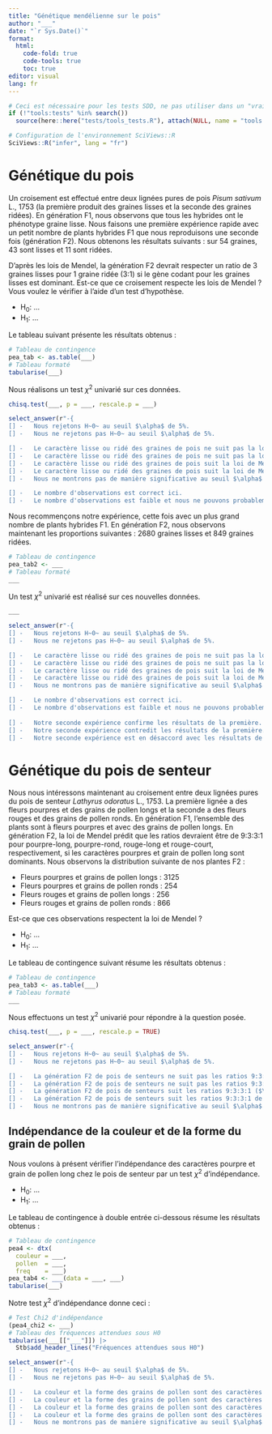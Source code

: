```yaml
---
title: "Génétique mendélienne sur le pois"
author: "___"
date: "`r Sys.Date()`"
format:
  html:
    code-fold: true
    code-tools: true
    toc: true
editor: visual
lang: fr
---
```


<!--# Ce bloc-notes ne comporte exceptionnellement pas la structure classique (introduction, but, matériel et méthodes...) pour aller droit à l'essentiel. Il vous permet de vous familiariser avec les tests d'hypothèses du Chi2 et leur interprétation, tout en vous libérant un maximum de temps pour commencer à travailler sur le projet de groupe. -->

```r
# Ceci est nécessaire pour les tests SDD, ne pas utiliser dans un "vrai" projet
if (!"tools:tests" %in% search())
  source(here::here("tests/tools_tests.R"), attach(NULL, name = "tools:tests"))

# Configuration de l'environnement SciViews::R
SciViews::R("infer", lang = "fr")
```

# Génétique du pois

Un croisement est effectué entre deux lignées pures de pois *Pisum sativum* L., 1753 (la première produit des graines lisses et la seconde des graines ridées). En génération F1, nous observons que tous les hybrides ont le phénotype graine lisse. Nous faisons une première expérience rapide avec un petit nombre de plants hybrides F1 que nous reproduisons une seconde fois (génération F2). Nous obtenons les résultats suivants : sur 54 graines, 43 sont lisses et 11 sont ridées.

D'après les lois de Mendel, la génération F2 devrait respecter un ratio de 3 graines lisses pour 1 graine ridée (3:1) si le gène codant pour les graines lisses est dominant. Est-ce que ce croisement respecte les lois de Mendel ? Vous voulez le vérifier à l'aide d'un test d'hypothèse.

<!--% Reformulez la situation décrite en langage statistique en posant l'hypothèse nulle et l'hypothèse alternative correspondantes à votre test de Chi^2 que vous allez réaliser ci-dessous. -->

-   H~0~: ...
-   H~1~: ...

Le tableau suivant présente les résultats obtenus :

<!--% Réalisez un tableau de contingence `pea_tab` qui reprend les observations de la génération F2. Utilisez `tabularise()` pour calculer les pourcentages, ainsi que le total. -->

```r
# Tableau de contingence
pea_tab <- as.table(___)
# Tableau formaté
tabularise(___)
```

Nous réalisons un test $\chi^2$ univarié sur ces données.

<!--% Complétez le chunk ci-dessous pour réaliser votre test d'hypothèse. -->

```r
chisq.test(___, p = ___, rescale.p = ___)
```

<!--% Interprétez les résultats de votre test au seuil alpha de 5% pour répondre à la question posée ci-dessus. -->

```r
select_answer(r"-{
[] -   Nous rejetons H~0~ au seuil $\alpha$ de 5%.
[] -   Nous ne rejetons pas H~0~ au seuil $\alpha$ de 5%.

[] -   Le caractère lisse ou ridé des graines de pois ne suit pas la loi de Mendel ($\chi^2_{obs}$ = 0.62, ddl = 1, p = 0.43).
[] -   Le caractère lisse ou ridé des graines de pois ne suit pas la loi de Mendel de manière significative au seuil $\alpha$ de 5% ($\chi^2–{obs}$ = 0.62, ddl = 1, p = 0.43).
[] -   Le caractère lisse ou ridé des graines de pois suit la loi de Mendel ($\chi^2_{obs}$ = 0.62, ddl = 1, p = 0.43).
[] -   Le caractère lisse ou ridé des graines de pois suit la loi de Mendel de manière significative au seuil $\alpha$ de 5% ($\chi^2_{obs}$ = 0.62, ddl = 1, p = 0.43).
[] -   Nous ne montrons pas de manière significative au seuil $\alpha$ de 5% que la loi de Mendel ne s'applique pas pour le caractère lisse ou ridé des graines de pois ($\chi^2_{obs}$ = 0.62, ddl = 1, p = 0.43).

[] -   Le nombre d'observations est correct ici.
[] -   Le nombre d'observations est faible et nous ne pouvons probablement pas répondre à la question posée. nous observons un ratio 4:1 dans notre échantillon.}-")
```

Nous recommençons notre expérience, cette fois avec un plus grand nombre de plants hybrides F1. En génération F2, nous observons maintenant les proportions suivantes : 2680 graines lisses et 849 graines ridées.

<!--% Réalisez un second tableau de contingence `pea_tab2` qui reprend les observations de la génération F2 de la deuxième expérience. Utilisez `tabularise()` pour calculer les pourcentages, ainsi que le total -->

```r
# Tableau de contingence
pea_tab2 <- ___
# Tableau formaté
___
```

Un test $\chi^2$ univarié est réalisé sur ces nouvelles données.

<!--% Effectuez le test d'hypothèse pour vérifier une seconde fois. -->

```r
___
```

<!--% Interprétez les résultats de votre test au seuil alpha de 5% pour répondre à la question posée ci-dessus. -->

```r
select_answer(r"-{
[] -   Nous rejetons H~0~ au seuil $\alpha$ de 5%.
[] -   Nous ne rejetons pas H~0~ au seuil $\alpha$ de 5%.

[] -   Le caractère lisse ou ridé des graines de pois ne suit pas la loi de Mendel ($\chi^2_{obs}$ = 1.67, ddl = 1, p = 0.20).
[] -   Le caractère lisse ou ridé des graines de pois ne suit pas la loi de Mendel de manière significative au seuil $\alpha$ de 5% ($\chi^2_{obs}$ = 1.67, ddl = 1, p = 0.20).
[] -   Le caractère lisse ou ridé des graines de pois suit la loi de Mendel ($\chi^2_{obs}$ = 1.67, ddl = 1, p = 0.20).
[] -   Le caractère lisse ou ridé des graines de pois suit la loi de Mendel de manière significative au seuil $\alpha$ de 5% ($\chi^2_{obs}$ = 1.67, ddl = 1, p = 0.20).
[] -   Nous ne montrons pas de manière significative au seuil $\alpha$ de 5% que la loi de Mendel ne s'applique pas pour le caractère lisse ou ridé des graines de pois ($\chi^2_{obs}$ = 1.67, ddl = 1, p = 0.20).

[] -   Le nombre d'observations est correct ici.
[] -   Le nombre d'observations est faible et nous ne pouvons probablement pas répondre à la question posée.
  
[] -   Notre seconde expérience confirme les résultats de la première.
[] -   Notre seconde expérience contredit les résultats de la première.
[] -   Notre seconde expérience est en désaccord avec les résultats de la première, mais comme le nombre d'observations y est plus important, nous nous fions à ce dernier résultat.}-")
```

# Génétique du pois de senteur

Nous nous intéressons maintenant au croisement entre deux lignées pures du pois de senteur *Lathyrus odoratus* L., 1753. La première lignée a des fleurs pourpres et des grains de pollen longs et la seconde a des fleurs rouges et des grains de pollen ronds. En génération F1, l'ensemble des plants sont à fleurs pourpres et avec des grains de pollen longs. En génération F2, la loi de Mendel prédit que les ratios devraient être de 9:3:3:1 pour pourpre-long, pourpre-rond, rouge-long et rouge-court, respectivement, si les caractères pourpres et grain de pollen long sont dominants. Nous observons la distribution suivante de nos plantes F2 :

-   Fleurs pourpres et grains de pollen longs : 3125
-   Fleurs pourpres et grains de pollen ronds : 254
-   Fleurs rouges et grains de pollen longs : 256
-   Fleurs rouges et grains de pollen ronds : 866

Est-ce que ces observations respectent la loi de Mendel ?

<!-- Reformulez la question en H~0~ et H~1~ pour le test de Chi^2 univarié. -->

-   H~0~: ...
-   H~1~: ...

Le tableau de contingence suivant résume les résultats obtenus :

<!--% Réalisez un tableau de contingence `pea_tab3` qui reprend les observations de la génération F2 de pois de senteur obtenues. Formatez-le ensuite avec `tabularise()`. -->

```r
# Tableau de contingence
pea_tab3 <- as.table(___)
# Tableau formaté
___
```

Nous effectuons un test $\chi^2$ univarié pour répondre à la question posée.

<!--% Déterminez si la génétique mendélienne est respectée au seuil alpha de 5%. -->

```r
chisq.test(___, p = ___, rescale.p = TRUE)
```

<!--% Interprétez les résultats de votre test statistique afin de répondre à la question posée ci-dessus. -->

```r
select_answer(r"-{
[] -   Nous rejetons H~0~ au seuil $\alpha$ de 5%.
[] -   Nous ne rejetons pas H~0~ au seuil $\alpha$ de 5%.

[] -   La génération F2 de pois de senteurs ne suit pas les ratios 9:3:3:1 ($\chi^2_{obs}$ = 2176, ddl = 3, p < 0.001).
[] -   La génération F2 de pois de senteurs ne suit pas les ratios 9:3:3:1 de manière significative au seuil $\alpha$ de 5% ($\chi^2_{obs}$ = 2176, ddl = 3, p < 0.001).
[] -   La génération F2 de pois de senteurs suit les ratios 9:3:3:1 ($\chi^2_{obs}$ = 2176, ddl = 3, p < 0.001).
[] -   La génération F2 de pois de senteurs suit les ratios 9:3:3:1 de manière significative au seuil $\alpha$ de 5%  ($\chi^2_{obs}$ = 2176, ddl = 3, p < 0.001).
[] -   Nous ne montrons pas de manière significative au seuil $\alpha$ de 5% que les ratios 9:3:3:1 ne sont pas suivis par la génération F2 de pois de senteur ($\chi^2_{obs}$ = 2176, ddl = 3, p < 0.001).}-")
```

## Indépendance de la couleur et de la forme du grain de pollen

Nous voulons à présent vérifier l'indépendance des caractères pourpre et grain de pollen long chez le pois de senteur par un test $\chi^2$ d'indépendance.

<!--% Reformulez la question en langage statistique (H~0~ et H~1~) pour le test de Chi^2 d'indépendance. -->

-   H~0~: ...
-   H~1~: ...

Le tableau de contingence à double entrée ci-dessous résume les résultats obtenus :

<!--% Réencodez vos données dans `pea4` et calculez un tableau de contingence à double entrée dans `pea_tab4` avec xtabs() de manière adéquate pour réaliser un test Chi^2 d'indépendance. Présentez le tableau de contingence avec `tabularise()`. -->

```r
# Tableau de contingence
pea4 <- dtx(
  couleur = ___,
  pollen  = ___,
  freq    = ___)
pea_tab4 <- ___(data = ___, ___)
tabularise(___)
```

Notre test $\chi^2$ d'indépendance donne ceci :

<!--% Réalisez le test de Chi^2 d'indépendance. Ensuite produisez le tableau contenant les fréquences attendues sous H0. -->

```r
# Test Chi2 d'indépendance
(pea4_chi2 <- ___)
# Tableau des fréquences attendues sous H0
tabularise(___[["___"]]) |>
  Stb$add_header_lines("Fréquences attendues sous H0")
```

<!--% Interprétez ce test. -->

```r
select_answer(r"-{
[] -   Nous rejetons H~0~ au seuil $\alpha$ de 5%.
[] -   Nous ne rejetons pas H~0~ au seuil $\alpha$ de 5%.

[] -   La couleur et la forme des grains de pollen sont des caractères indépendants chez le pois de senteur ($\chi^2_{obs}$ = 2183, ddl = 1, p < 0.001).
[] -   La couleur et la forme des grains de pollen sont des caractères indépendants chez le pois de senteur de manière significative au seuil $\alpha$ de 5% ($\chi^2_{obs}$ = 2183, ddl = 1, p < 0.001).
[] -   La couleur et la forme des grains de pollen sont des caractères dépendants chez le pois de senteur ($\chi^2_{obs}$ = 2183, ddl = 1, p < 0.001).
[] -   La couleur et la forme des grains de pollen sont des caractères dépendants chez le pois de senteur de manière significative au seuil $\alpha$ de 5%  ($\chi^2_{obs}$ = 2183, ddl = 1, p < 0.001).
[] -   Nous ne montrons pas de manière significative au seuil $\alpha$ de 5% que la couleur et la forme des grains de pollen sont des caractère dépendants chez le pois de senteur ($\chi^2_{obs}$ = 2183, ddl = 1, p < 0.001).}-")
```
